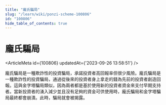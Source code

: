 ```yaml
---
title: "龐氏騙局"
slug: "/learn/wiki/ponzi-scheme-100806"
id: "100806"
hide_table_of_contents: true
---
```



# 龐氏騙局

<ArticleMeta id={100806} updatedAt={'2023-09-26 13:58:51'} />
<div className='border-solid border-b border-t-0 my-4 border-[var(--ifm-color-gray-300)]' />

龐氏騙局是一種欺詐性的投資騙局，承諾投資者高回報率但很少風險。龐氏騙局是一種欺詐性的投資騙局，通過從後來的投資者身上拿走的錢為先前的投資者創造回報。這與金字塔騙局類似，因為兩者都是基於使用新的投資者資金來支付早期支持者。當新投資者的湧入減少並且沒有足夠的資金可供使用時，龐氏騙局和金字塔騙局最終都會崩潰。此時，騙局就會被揭露。
